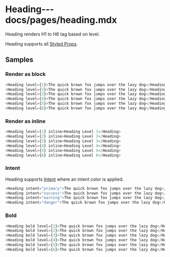 # Heading---docs/pages/heading.mdx

Heading renders H1 to H6 tag based on level.

Heading supports all [Styled Props](/styled-props).

## Samples

### Render as block

```js live=true
<Heading level={1}>The quick brown fox jumps over the lazy dog</Heading>
<Heading level={2}>The quick brown fox jumps over the lazy dog</Heading>
<Heading level={3}>The quick brown fox jumps over the lazy dog</Heading>
<Heading level={4}>The quick brown fox jumps over the lazy dog</Heading>
<Heading level={5}>The quick brown fox jumps over the lazy dog</Heading>
<Heading level={6}>The quick brown fox jumps over the lazy dog</Heading>
```

### Render as inline

```js live=true
<Heading level={1} inline>Heading Level 1</Heading>
<Heading level={2} inline>Heading Level 2</Heading>
<Heading level={3} inline>Heading Level 3</Heading>
<Heading level={4} inline>Heading Level 4</Heading>
<Heading level={5} inline>Heading Level 5</Heading>
<Heading level={6} inline>Heading Level 6</Heading>
```

### Intent

Heading supports [Intent](/intent) where an intent color is applied.

```js live=true
<Heading intent="primary">The quick brown fox jumps over the lazy dog</Heading>
<Heading intent="success">The quick brown fox jumps over the lazy dog</Heading>
<Heading intent="warning">The quick brown fox jumps over the lazy dog</Heading>
<Heading intent="danger">The quick brown fox jumps over the lazy dog</Heading>
```

### Bold

```js live=true
<Heading bold level={1}>The quick brown fox jumps over the lazy dog</Heading>
<Heading bold level={2}>The quick brown fox jumps over the lazy dog</Heading>
<Heading bold level={3}>The quick brown fox jumps over the lazy dog</Heading>
<Heading bold level={4}>The quick brown fox jumps over the lazy dog</Heading>
<Heading bold level={5}>The quick brown fox jumps over the lazy dog</Heading>
<Heading bold level={6}>The quick brown fox jumps over the lazy dog</Heading>
```
